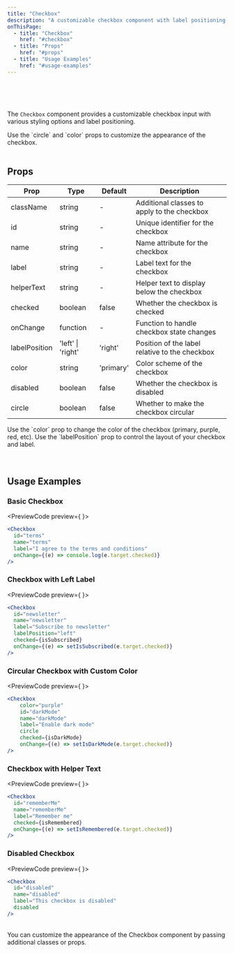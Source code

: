 ```yaml
---
title: "Checkbox"
description: "A customizable checkbox component with label positioning options"
onThisPage:
  - title: "Checkbox"
    href: "#checkbox"
  - title: "Props"
    href: "#props"
  - title: "Usage Examples"
    href: "#usage-examples"
---
```

<div id="checkbox" />
<Divider />
<br/>
<br />

<div className="flex w-full items-center justify-center">
    <Checkbox
        hover
        checked
    />
    <Checkbox
        color="green"
        border
        checked
    />
    <Checkbox
        color="yellow"
        circle
        checked
    />
    <Checkbox
        color="purple"
        circle
    />
    <Checkbox
        color="red"
        checked
    />
    <Checkbox
        checked
        color="green"
        disabled
    />
    <Checkbox
        color="purple"
        circle
        checked
    />
    <Checkbox
        color="primary"
        checked
    />
</div>

<br />

The `Checkbox` component provides a customizable checkbox input with various styling options and label positioning.

<Tip>
    Use the `circle` and `color` props to customize the appearance of the checkbox.
</Tip>

<br/>
<br/>
<Divider />

<div id="props" />

## Props

| Prop | Type | Default | Description |
|------|------|---------|-------------|
| className | string | - | Additional classes to apply to the checkbox |
| id | string | - | Unique identifier for the checkbox |
| name | string | - | Name attribute for the checkbox |
| label | string | - | Label text for the checkbox |
| helperText | string | - | Helper text to display below the checkbox |
| checked | boolean | false | Whether the checkbox is checked |
| onChange | function | - | Function to handle checkbox state changes |
| labelPosition | 'left' \| 'right' | 'right' | Position of the label relative to the checkbox |
| color | string | 'primary' | Color scheme of the checkbox |
| disabled | boolean | false | Whether the checkbox is disabled |
| circle | boolean | false | Whether to make the checkbox circular |

<Tip>
    Use the `color` prop to change the color of the checkbox
    (<span className="text-primary-500">primary</span>, <span className="text-purple-500">purple</span>, <span className="text-red-500">red</span>, etc).
</Tip>
<Info>
    Use the `labelPosition` prop to control the layout of your checkbox and label.
</Info>

<br/>
<br/>
<Divider />
<br/>

<div id="usage-examples" />

## Usage Examples

### Basic Checkbox
<PreviewCode preview={
    <Checkbox
        id="terms"
        name="terms"
        label="I agree to the terms and conditions"
        checked
    />
}>
```jsx
<Checkbox
  id="terms"
  name="terms"
  label="I agree to the terms and conditions"
  onChange={(e) => console.log(e.target.checked)}
/>
```
</PreviewCode>

### Checkbox with Left Label
<PreviewCode preview={
    <Checkbox
        id="newsletter"
        name="newsletter"
        label="Subscribe to newsletter"
        labelPosition="left"
    />
}>
```jsx
<Checkbox
  id="newsletter"
  name="newsletter"
  label="Subscribe to newsletter"
  labelPosition="left"
  checked={isSubscribed}
  onChange={(e) => setIsSubscribed(e.target.checked)}
/>
```
</PreviewCode>

### Circular Checkbox with Custom Color
<PreviewCode preview={
    <Checkbox
        color="purple"
        id="darkMode"
        name="darkMode"
        label="Enable dark mode"
        circle
        checked
    />
}>
```jsx
<Checkbox
    color="purple"
    id="darkMode"
    name="darkMode"
    label="Enable dark mode"
    circle
    checked={isDarkMode}
    onChange={(e) => setIsDarkMode(e.target.checked)}
/>
```
</PreviewCode>

### Checkbox with Helper Text
<PreviewCode preview={
    <Checkbox
        id="rememberMe"
        name="rememberMe"
        label="Remember me"
        helperText="Keep me logged in"
    />
}>
```jsx
<Checkbox
  id="rememberMe"
  name="rememberMe"
  label="Remember me"
  checked={isRemembered}
  onChange={(e) => setIsRemembered(e.target.checked)}
/>
```
</PreviewCode>

### Disabled Checkbox
<PreviewCode preview={
    <Checkbox
        id="disabled"
        name="disabled"
        label="This checkbox is disabled"
        disabled
    />
}>
```jsx
<Checkbox
  id="disabled"
  name="disabled"
  label="This checkbox is disabled"
  disabled
/>
```
</PreviewCode>

<br />

<Tip>
    You can customize the appearance of the Checkbox component by passing additional classes or props.
</Tip>

<br />
<br />